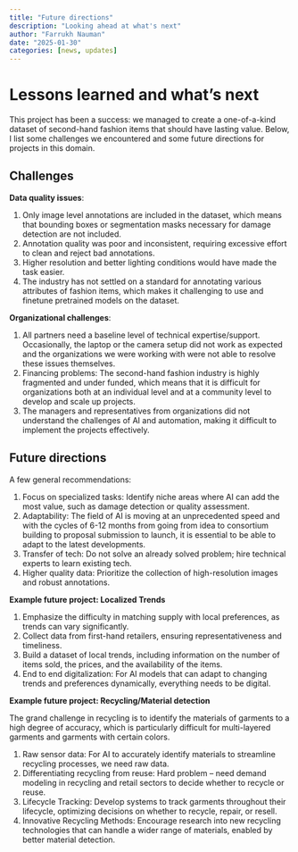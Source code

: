 ```yaml
---
title: "Future directions"
description: "Looking ahead at what's next"
author: "Farrukh Nauman"
date: "2025-01-30"
categories: [news, updates]
---
```


# Lessons learned and what's next

This project has been a success: we managed to create a one-of-a-kind dataset of second-hand fashion items that should have lasting value. Below, I list some challenges we encountered and some future directions for projects in this domain. 

## Challenges

**Data quality issues**: 

1. Only image level annotations are included in the dataset, which means that bounding boxes or segmentation masks necessary for damage detection are not included. 
2. Annotation quality was poor and inconsistent, requiring excessive effort to clean and reject bad annotations. 
3. Higher resolution and better lighting conditions would have made the task easier. 
4. The industry has not settled on a standard for annotating various attributes of fashion items, which makes it challenging to use and finetune pretrained models on the dataset. 

**Organizational challenges**:

1. All partners need a baseline level of technical expertise/support. Occasionally, the laptop or the camera setup did not work as expected and the organizations we were working with were not able to resolve these issues themselves. 
2. Financing problems: The second-hand fashion industry is highly fragmented and under funded, which means that it is difficult for organizations both at an individual level and at a community level to develop and scale up projects.
3. The managers and representatives from organizations did not understand the challenges of AI and automation, making it difficult to implement the projects effectively. 

## Future directions

A few general recommendations:

1. Focus on specialized tasks: Identify niche areas where AI can add the most value, such as damage detection or quality assessment.
2. Adaptability: The field of AI is moving at an unprecedented speed and with the cycles of 6-12 months from going from idea to consortium building to proposal submission to launch, it is essential to be able to adapt to the latest developments. 
3. Transfer of tech: Do not solve an already solved problem; hire technical experts to learn existing tech.
4. Higher quality data: Prioritize the collection of high-resolution images and robust annotations.

**Example future project: Localized Trends** 

1. Emphasize the difficulty in matching supply with local preferences, as trends can vary significantly.​ 
2. Collect data from first-hand retailers, ensuring representativeness and timeliness.
3. Build a dataset of local trends, including information on the number of items sold, the prices, and the availability of the items.
4. End to end digitalization: For AI models that can adapt to changing trends and preferences dynamically, everything needs to be digital.​

**Example future project: Recycling/Material detection**

The grand challenge in recycling is to identify the materials of garments to a high degree of accuracy, which is particularly difficult for multi-layered garments and garments with certain colors. 

1. Raw sensor data: For AI to accurately identify materials to streamline recycling processes, we need raw data.​ 
2. Differentiating recycling from reuse: Hard problem – need demand modeling in recycling and retail sectors to decide whether to recycle or reuse. 
3. Lifecycle Tracking: Develop systems to track garments throughout their lifecycle, optimizing decisions on whether to recycle, repair, or resell.​ 
4. Innovative Recycling Methods: Encourage research into new recycling technologies that can handle a wider range of materials, enabled by better material detection.​
